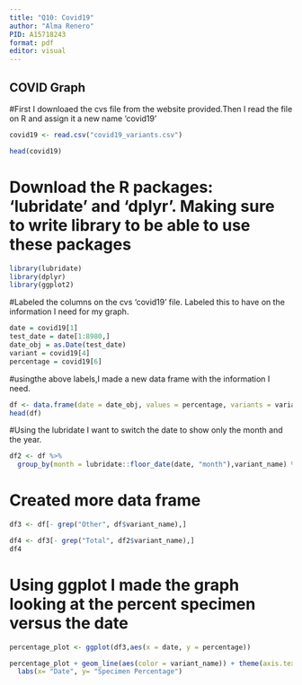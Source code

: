 ```yaml
---
title: "Q10: Covid19"
author: "Alma Renero"
PID: A15718243
format: pdf
editor: visual
---
```


## COVID Graph

#First I downloaed the cvs file from the website provided.Then I read the file on R and assign it a new name 'covid19'

```r
covid19 <- read.csv("covid19_variants.csv")
```

```r
head(covid19)
```

# Download the R packages: 'lubridate' and 'dplyr'. Making sure to write library to be able to use these packages

```r
library(lubridate)
library(dplyr)
library(ggplot2)
```

#Labeled the columns on the cvs 'covid19' file. Labeled this to have on the information I need for my graph.

```r
date = covid19[1]
test_date = date[1:8980,]
date_obj = as.Date(test_date)
variant = covid19[4]
percentage = covid19[6]

```

#usingthe above labels,I made a new data frame with the information I need.

```r
df <- data.frame(date = date_obj, values = percentage, variants = variant)
head(df)
```

#Using the lubridate I want to switch the date to show only the month and the year.

```r
df2 <- df %>%
  group_by(month = lubridate::floor_date(date, "month"),variant_name) %>%summarize(summary_variable = mean(percentage))
```

# Created more data frame

```r
df3 <- df[- grep("Other", df$variant_name),]
```

```r
df4 <- df3[- grep("Total", df2$variant_name),]
df4
```

# Using ggplot I made the graph looking at the percent specimen versus the date

```r
percentage_plot <- ggplot(df3,aes(x = date, y = percentage))

percentage_plot + geom_line(aes(color = variant_name)) + theme(axis.text.x = element_text(angle = 90, vjust = 0.5)) + scale_x_date(date_breaks = "1 month",date_labels = "%b-%Y") +
  labs(x= "Date", y= "Specimen Percentage")
```
